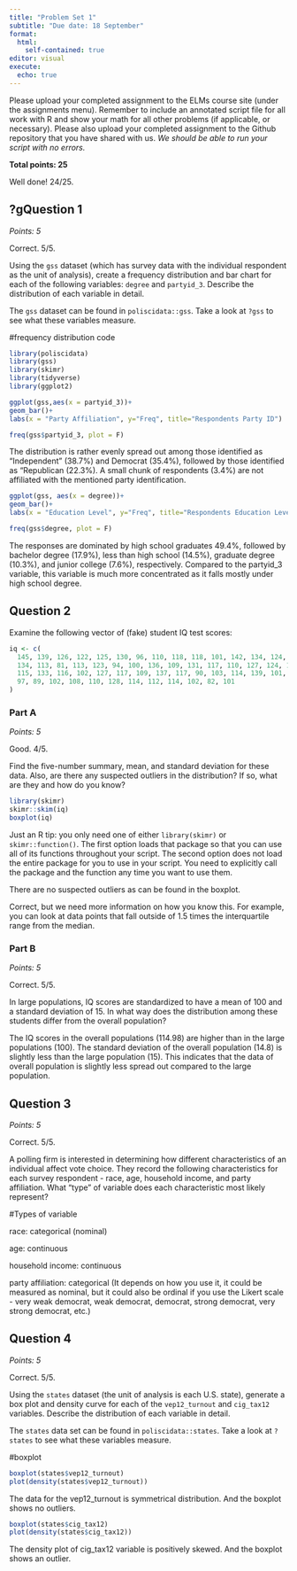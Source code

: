 ```yaml
---
title: "Problem Set 1"
subtitle: "Due date: 18 September"
format: 
  html:
    self-contained: true
editor: visual
execute: 
  echo: true
---
```


Please upload your completed assignment to the ELMs course site (under the assignments menu). Remember to include an annotated script file for all work with R and show your math for all other problems (if applicable, or necessary). Please also upload your completed assignment to the Github repository that you have shared with us. *We should be able to run your script with no errors.*

**Total points: 25**

::: {.callout-tip title="HG comments"}
Well done! 24/25.
:::

## ?gQuestion 1

*Points: 5*

::: {.callout-tip title="HG comments"}
Correct. 5/5.
:::

Using the `gss` dataset (which has survey data with the individual respondent as the unit of analysis), create a frequency distribution and bar chart for each of the following variables: `degree` and `partyid_3`. Describe the distribution of each variable in detail.

::: callout-note
The `gss` dataset can be found in `poliscidata::gss`. Take a look at `?gss` to see what these variables measure.
:::

#frequency distribution code

```r
library(poliscidata)
library(gss)
library(skimr)
library(tidyverse)
library(ggplot2)

ggplot(gss,aes(x = partyid_3))+
geom_bar()+
labs(x = "Party Affiliation", y="Freq", title="Respondents Party ID")

freq(gss$partyid_3, plot = F)
```

The distribution is rather evenly spread out among those identified as "Independent" (38.7%) and Democrat (35.4%), followed by those identified as "Republican (22.3%). A small chunk of respondents (3.4%) are not affiliated with the mentioned party identification.

```r
ggplot(gss, aes(x = degree))+
geom_bar()+
labs(x = "Education Level", y="Freq", title="Respondents Education Level")

freq(gss$degree, plot = F)
```

The responses are dominated by high school graduates 49.4%, followed by bachelor degree (17.9%), less than high school (14.5%), graduate degree (10.3%), and junior college (7.6%), respectively. Compared to the partyid_3 variable, this variable is much more concentrated as it falls mostly under high school degree.

## Question 2

Examine the following vector of (fake) student IQ test scores:

```r
iq <- c(
  145, 139, 126, 122, 125, 130, 96, 110, 118, 118, 101, 142, 134, 124, 112, 109, 
  134, 113, 81, 113, 123, 94, 100, 136, 109, 131, 117, 110, 127, 124, 106, 124, 
  115, 133, 116, 102, 127, 117, 109, 137, 117, 90, 103, 114, 139, 101, 122, 105, 
  97, 89, 102, 108, 110, 128, 114, 112, 114, 102, 82, 101
)
```

### Part A

*Points: 5*

::: {.callout-tip title="HG comments"}
Good. 4/5.
:::

Find the five-number summary, mean, and standard deviation for these data. Also, are there any suspected outliers in the distribution? If so, what are they and how do you know?

```r
library(skimr)
skimr::skim(iq)
boxplot(iq)
```

::: {.callout-tip title="HG comments"}
Just an R tip: you only need one of either `library(skimr)` or `skimr::function()`. The first option loads that package so that you can use all of its functions throughout your script. The second option does not load the entire package for you to use in your script. You need to explicitly call the package and the function any time you want to use them.  
:::


There are no suspected outliers as can be found in the boxplot.

::: {.callout-tip title="HG comments"}
Correct, but we need more information on how you know this. For example, you can look at data points that fall outside of 1.5 times the interquartile range from the median.
:::

### Part B

*Points: 5*

::: {.callout-tip title="HG comments"}
Correct. 5/5.
:::

In large populations, IQ scores are standardized to have a mean of 100 and a standard deviation of 15. In what way does the distribution among these students differ from the overall population?

The IQ scores in the overall populations (114.98) are higher than in the large populations (100). The standard deviation of the overall population (14.8) is slightly less than the large population (15). This indicates that the data of overall population is slightly less spread out compared to the large population.

## Question 3

*Points: 5*

::: {.callout-tip title="HG comments"}
Correct. 5/5.
:::

A polling firm is interested in determining how different characteristics of an individual affect vote choice. They record the following characteristics for each survey respondent - race, age, household income, and party affiliation. What "type" of variable does each characteristic most likely represent?

#Types of variable

race: categorical (nominal)

age: continuous

household income: continuous

party affiliation: categorical (It depends on how you use it, it could be measured as nominal, but it could also be ordinal if you use the Likert scale - very weak democrat, weak democrat, democrat, strong democrat, very strong democrat, etc.)

## Question 4

*Points: 5*

::: {.callout-tip title="HG comments"}
Correct. 5/5.
:::

Using the `states` dataset (the unit of analysis is each U.S. state), generate a box plot and density curve for each of the `vep12_turnout` and `cig_tax12` variables. Describe the distribution of each variable in detail.

::: callout-note
The `states` data set can be found in `poliscidata::states`. Take a look at `?states` to see what these variables measure.
:::

#boxplot

```r
boxplot(states$vep12_turnout)
plot(density(states$vep12_turnout))
```

The data for the vep12_turnout is symmetrical distribution. And the boxplot shows no outliers.

```r
boxplot(states$cig_tax12)
plot(density(states$cig_tax12))
```

The density plot of cig_tax12 variable is positively skewed. And the boxplot shows an outlier.
